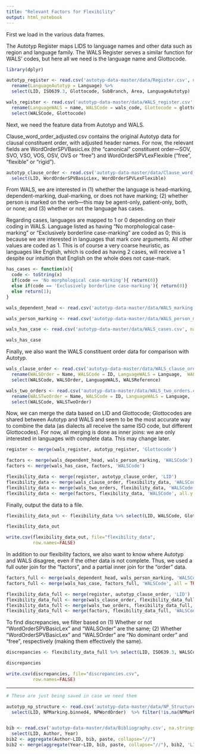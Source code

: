 ```yaml
---
title: "Relevant Factors for Flexibility"
output: html_notebook
---
```


First we load in the various data frames.

The Autotyp Register maps LIDS to language names and other data such as region and language family. The WALS Register serves a similar function for WALS' codes, but here all we need is the language name and Glottocode.

```r

library(dplyr)

autotyp_register <- read.csv('autotyp-data-master/data/Register.csv', na.strings='') %>% 
  rename(LanguageAutotyp = Language) %>%
  select(LID, ISO639.3, Glottocode, SubBranch, Area, LanguageAutotyp)

wals_register <- read.csv('autotyp-data-master/data/WALS_register.csv', na.strings='') %>% 
  rename(LanguageWALS = name, WALSCode = wals_code, Glottocode = glottocode) %>%
  select(WALSCode, Glottocode)

```

Next, we need the feature data from Autotyp and WALS.

Clause_word_order_adjusted.csv contains the original Autotyp data for clausal constituent order, with adjusted header names. For now, the relevant fields are WordOrderSPVBasicLex (the "canonical" constituent order—SOV, SVO, VSO, VOS, OSV, OVS or "free") and WordOrderSPVLexFlexible ("free", "flexible" or "rigid").

```r

autotyp_clause_order <- read.csv('autotyp-data-master/data/Clause_word_order_adjusted.csv', na.strings='') %>%
  select(LID, WordOrderSPVBasicLex, WordOrderSPVLexFlexible)

```

From WALS, we are interested in (1) whether the language is head-marking, dependent-marking, dual-marking, or does not have marking; (2) whether person is marked on the verb—this may be agent-only, patient-only, both, or none; and (3) whether or not the language has cases.

Regarding cases, languages are mapped to 1 or 0 depending on their coding in WALS. Language listed as having "No morphological case-marking" or "Exclusively borderline case-marking" are coded as 0; this is because we are interested in languages that mark *core* arguments. All other values are coded as 1. This is of course a very coarse heuristic, as languages like English, which is coded as having 2 cases, will receive a 1 despite our intuition that English on the whole does not case-mark.

```r

has_cases <- function(x){
  code <- toString(x)
  if(code == 'No morphological case-marking'){ return(0)}
  else if(code == 'Exclusively borderline case-marking'){ return(0)}
  else return(1);
}

wals_dependent_head <- read.csv('autotyp-data-master/data/WALS_marking.csv', na.strings='') %>% rename(WALSCode = ID, Marking = Name) %>% select(WALSCode, Marking)

wals_person_marking <- read.csv('autotyp-data-master/data/WALS_person_marking.csv', na.strings='') %>% rename(WALSCode = ID, VerbPersonMarking = Name) %>% select(WALSCode, VerbPersonMarking)

wals_has_case <- read.csv('autotyp-data-master/data/WALS_cases.csv', na.strings='') %>% rename(WALSCode = ID, NumCases = Name) %>% select(WALSCode, NumCases) %>% mutate(NumCases = has_cases(NumCases)) %>% rename(CaseMarking = NumCases)

wals_has_case

```

Finally, we also want the WALS constituent order data for comparison with Autotyp.

```r

wals_clause_order <- read.csv('autotyp-data-master/data/WALS_clause_order.csv', na.strings='') %>% 
  rename(WALSOrder = Name, WALSCode = ID, LanguageWALS = Language,  WALSReference = References) %>%
  select(WALSCode, WALSOrder, LanguageWALS, WALSReference)

wals_two_orders <- read.csv('autotyp-data-master/data/WALS_two_orders.csv', na.strings='') %>% 
  rename(WALSTwoOrder = Name, WALSCode = ID, LanguageWALS = Language,  WALSReference = References) %>%
  select(WALSCode, WALSTwoOrder)

```

Now, we can merge the data based on LID and Glottocode; Glottocodes are shared between Autotyp and WALS and seem to be the most accurate way to combine the data (as dialects all receive the same ISO code, but different Glottocodes). For now, all merging is done as inner joins: we are only interested in languages with complete data. This may change later.

```r

register <- merge(wals_register, autotyp_register, 'Glottocode')

factors <- merge(wals_dependent_head, wals_person_marking, 'WALSCode')
factors <- merge(wals_has_case, factors, 'WALSCode')

flexibility_data <- merge(register, autotyp_clause_order, 'LID')
flexibility_data <- merge(wals_clause_order, flexibility_data, 'WALSCode', all = TRUE)
flexibility_data <- merge(wals_two_orders, flexibility_data, 'WALSCode', all = TRUE)
flexibility_data <- merge(factors, flexibility_data, 'WALSCode', all.y = TRUE)

```

Finally, output the data to a file.

```r

flexibility_data_out <- flexibility_data %>% select(LID, WALSCode, Glottocode, ISO639.3, LanguageAutotyp, LanguageWALS, Area, SubBranch, WALSOrder, WALSTwoOrder, WordOrderSPVBasicLex, WordOrderSPVLexFlexible, Marking, CaseMarking, VerbPersonMarking) %>% group_by(LID)

flexibility_data_out

write.csv(flexibility_data_out, file="flexibility_data",
          row.names=FALSE)
```

In addition to our flexibility factors, we also want to know where Autotyp and WALS disagree, even if the other data is not complete. Thus, we used a full outer join for the "factors", and a partial inner join for the "order" data.

```r

factors_full <- merge(wals_dependent_head, wals_person_marking, 'WALSCode', all = TRUE)
factors_full <- merge(wals_has_case, factors_full, 'WALSCode', all = TRUE)

flexibility_data_full <- merge(register, autotyp_clause_order, 'LID')
flexibility_data_full <- merge(wals_clause_order, flexibility_data_full, 'WALSCode')
flexibility_data_full <- merge(wals_two_orders, flexibility_data_full, 'WALSCode', all.y = TRUE)
flexibility_data_full <- merge(factors, flexibility_data_full, 'WALSCode', all.y = TRUE)

```

To find discrepancies, we filter based on (1) Whether or not "WordOrderSPVBasicLex" and "WALSOrder" are the same; (2) Whether  "WordOrderSPVBasicLex" and "WALSOrder" are "No dominant order" and "free", respectively (making them effectively the same).

```r

discrepancies <- flexibility_data_full %>% select(LID, ISO639.3, WALSCode, Glottocode, LanguageAutotyp, LanguageWALS, Area, WALSOrder, WALSTwoOrder, WordOrderSPVBasicLex, WordOrderSPVLexFlexible) %>% filter((as.character(WordOrderSPVBasicLex) != as.character(WALSOrder)) & (WALSOrder != "No dominant order" | WordOrderSPVBasicLex != "free"))

discrepancies

write.csv(discrepancies, file="discrepancies.csv",
          row.names=FALSE)

```

-------

```r

# These are just being saved in case we need them

autotyp_np_structure <- read.csv('autotyp-data-master/data/NP_Structure.csv', na.strings='') %>%
  select(LID, NPMarking.binned4, NPWordOrder)  %>% filter(!is.na(NPMarking.binned4) & !is.na(NPWordOrder))


bib <- read.csv('autotyp-data-master/data/Bibliography.csv', na.strings='') %>%
  select(LID, Author, Year)
bib2 <- aggregate(Author~LID, bib, paste, collapse="//")
bib2 <- merge(aggregate(Year~LID, bib, paste, collapse="//"), bib2, 'LID')

```